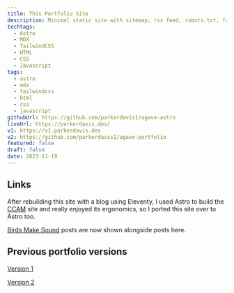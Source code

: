```yaml
---
title: This Portfolio Site
description: Minimal static site with sitemap, rss feed, robots.txt, favicons, manifest, image optimization, and more.
techtags:
  - Astro
  - MDX
  - TailwindCSS
  - HTML
  - CSS
  - Javascript
tags:
  - astro
  - mdx
  - tailwindcss
  - html
  - css
  - javascript
githubUrl: https://github.com/parkerdavis1/agave-astro
liveUrl: https://parkerdavis.dev/
v1: https://v1.parkerdavis.dev
v2: https://github.com/parkerdavis1/agave-portfolio
featured: false
draft: false
date: 2023-11-19
---
```


## Links

<ProjectLinks githubUrl={frontmatter.githubUrl} liveUrl={frontmatter.liveUrl} />

After rebuilding this site with a blog using Eleventy, I used Astro to build the [CCAM](https://ccam.world) site and really enjoyed its ergonomics, so I ported this site over to Astro too. 

[Birds Make Sound](https://birdsmakesound.com) posts are now shown alongside posts here. 



## Previous portfolio versions

<p><a href={frontmatter.v1}>Version 1</a></p>
<p><a href={frontmatter.v2}>Version 2</a></p>